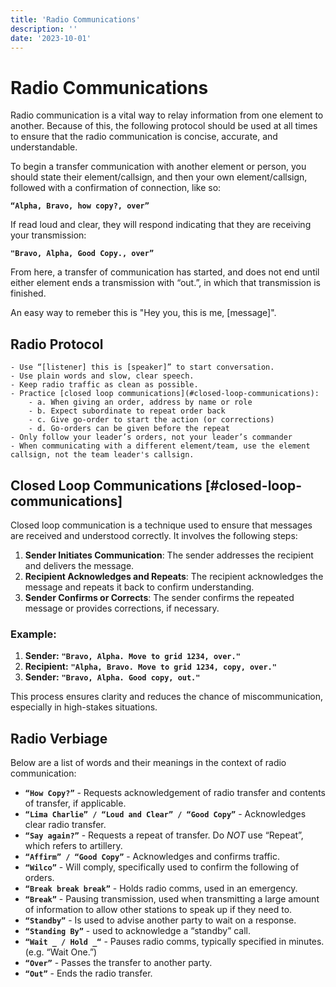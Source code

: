 ```yaml
---
title: 'Radio Communications'
description: ''
date: '2023-10-01'
---
```



# Radio Communications

Radio communication is a vital way to relay information from one element to another. Because of this, the following protocol should be used at all times to ensure that the radio communication is concise, accurate, and understandable.

To begin a transfer communication with another element or person, you should state their element/callsign, and then your own element/callsign, followed with a confirmation of connection, like so:

**`“Alpha, Bravo, how copy?, over”`**

If read loud and clear, they will respond indicating that they are receiving your transmission:

**`"Bravo, Alpha, Good Copy., over”`**

From here, a transfer of communication has started, and does not end until either element ends a transmission with “out.”, in which that transmission is finished.

<Callout type='info'>
  An easy way to remeber this is "Hey you, this is me, [message]".
</Callout>

## Radio Protocol

    - Use “[listener] this is [speaker]” to start conversation.
    - Use plain words and slow, clear speech.
    - Keep radio traffic as clean as possible.
    - Practice [closed loop communications](#closed-loop-communications):
        - a. When giving an order, address by name or role
        - b. Expect subordinate to repeat order back
        - c. Give go-order to start the action (or corrections)
        - d. Go-orders can be given before the repeat
    - Only follow your leader’s orders, not your leader’s commander
    - When communicating with a different element/team, use the element callsign, not the team leader's callsign.

## Closed Loop Communications [#closed-loop-communications]

Closed loop communication is a technique used to ensure that messages are received and understood correctly. It involves the following steps:

1. **Sender Initiates Communication**: The sender addresses the recipient and delivers the message.
2. **Recipient Acknowledges and Repeats**: The recipient acknowledges the message and repeats it back to confirm understanding.
3. **Sender Confirms or Corrects**: The sender confirms the repeated message or provides corrections, if necessary.

### Example:

1. **Sender:** **`"Bravo, Alpha. Move to grid 1234, over."`**
2. **Recipient:** **`"Alpha, Bravo. Move to grid 1234, copy, over."`**
3. **Sender:** **`"Bravo, Alpha. Good copy, out."`**

This process ensures clarity and reduces the chance of miscommunication, especially in high-stakes situations.

## Radio Verbiage

Below are a list of words and their meanings in the context of radio communication:

- **`“How Copy?”`** - Requests acknowledgement of radio transfer and contents of transfer, if applicable.
- **`“Lima Charlie” / “Loud and Clear” / “Good Copy”`** - Acknowledges clear radio transfer.
- **`“Say again?”`** - Requests a repeat of transfer. Do _NOT_ use “Repeat”, which refers to artillery.
- **`“Affirm” / “Good Copy”`** - Acknowledges and confirms traffic.
- **`“Wilco”`** - Will comply, specifically used to confirm the following of orders.
- **`“Break break break”`** - Holds radio comms, used in an emergency.
- **`“Break”`** - Pausing transmission, used when transmitting a large amount of information to allow other stations to speak up if they need to.
- **`“Standby”`** - Is used to advise another party to wait on a response.
- **`“Standing By”`** - used to acknowledge a “standby” call.
- **`“Wait _ / Hold _“`** - Pauses radio comms, typically specified in minutes. (e.g. “Wait One.”)
- **`“Over”`** - Passes the transfer to another party.
- **`“Out”`** - Ends the radio transfer.
